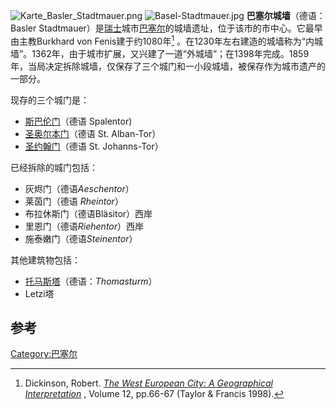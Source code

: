 [[Image:Karte_Basler_Stadtmauer.png|thumb]]
[[File:Basel-Stadtmauer.jpg|thumb]]
'''巴塞尔城墙'''（德语：Basler Stadtmauer）是[[瑞士|瑞士]]城市[[巴塞尔|巴塞尔]]的城墙遗址，位于该市的市中心。它最早由主教Burkhard von Fenis建于约1080年<ref name=book>Dickinson, Robert. ''[https://books.google.com/books?id=bBFwIGv2qMEC&pg=PA67 The West European City: A Geographical Interpretation] {{Wayback|url=https://books.google.com/books?id=bBFwIGv2qMEC&pg=PA67 |date=20170312134501 }}'', Volume 12, pp.66-67 (Taylor & Francis 1998).</ref> 。在1230年左右建造的城墙称为“内城墙”。1362年，由于城市扩展，又兴建了一道“外城墙”；在1398年完成。1859年，当局决定拆除城墙，仅保存了三个城门和一小段城墙，被保存作为城市遗产的一部分。

现存的三个城门是：
*[[斯巴伦门|斯巴伦门]]（德语 Spalentor) 
*[[圣奥尔本门|圣奥尔本门]]（德语 St. Alban-Tor）
*[[圣约翰门|圣约翰门]]（德语 St. Johanns-Tor）

已经拆除的城门包括：
*灰烬门（德语''Aeschentor''）
*莱茵门（德语 ''Rheintor''）
*布拉休斯门（德语Bläsitor）西岸
*里恩门（德语''Riehentor''）西岸
*施泰嫩门（德语''Steinentor''）

其他建筑物包括：
*[[托马斯塔|托马斯塔]]（德语：''Thomasturm''）
*Letzi塔

==参考==
<references />
{{Coord|47|33|34|N|7|35|18|E|region:CH-BS_type:landmark|display=title}}
[[Category:巴塞尔|Category:巴塞尔]]